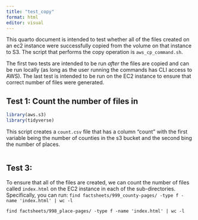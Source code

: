 ```yaml
---
title: "test_copy"
format: html
editor: visual
---
```

This quarto document is intended to test whether all of the files created on an ec2 instance were successfully copied from the volume on that instance to S3. The script that performs the copy operation is `aws_cp_command.sh`. 

The first two tests are intended to be run *after* the files are copied and can be run locally (as long as the user running the commands has CLI access to AWS). The last test is intended to be run on the EC2 instance to ensure that correct number of files were generated.  

## Test 1: Count the number of files in 
```r
library(aws.s3)
library(tidyverse)
```

This script creates a `count.csv` file that has a column "count" with the first variable being the number of counties in the s3 bucket and the second bing the number of places. 
```bash


```

## Test 3: 
To ensure that all of the files are created, we can count the number of files called `index.html` on the EC2 instance in each of the sub-directories. Specifically, you can run:
`find factsheets/999_county-pages/ -type f -name 'index.html' | wc -l`

`find factsheets/998_place-pages/ -type f -name 'index.html' | wc -l`

